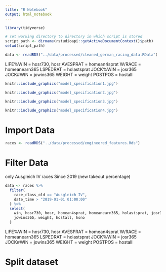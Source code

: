 ```yaml
---
title: "R Notebook"
output: html_notebook
---
```


```r
library(tidyverse)
```



```r
# set working directory to directory in which script is stored
script_path <- dirname(rstudioapi::getActiveDocumentContext()$path)
setwd(script_path)
```




```r
data <- readRDS("../data/processed/cleaned_german_racing_data.RData")
```

LIFE%WIN = hosr730, hosr
AVESPRAT = homean4sprat
W/RACE = homeanearn365
LSPEDRAT = holastsprat
JOCK%WIN = josr365
JOCK#WIN = jowins365
WEIGHT = weight
POSTPOS = hostall



```r
knitr::include_graphics("model_specification1.jpg")
```
```r
knitr::include_graphics("model_specification2.jpg")
```
```r
knitr::include_graphics("model_specification3.jpg")
```
```r
knitr::include_graphics("model_specification4.jpg")
```


# Import Data

```r
races <- readRDS("../data/processed/engineered_features.Rds")
```


# Filter Data

only Ausgleich IV races
Since 2019 (new takeout percentage)

```r
data <- races %>% 
  filter(
    race_class_old == "Ausgleich IV",
    date_time > "2019-01-01 01:00:00"
  ) %>% 
  select(
    win, hosr730, hosr, homean4sprat, homeanearn365, holastsprat, josr365, 
    jowins365, weight, hostall, hono 
  )
```

LIFE%WIN = hosr730, hosr
AVESPRAT = homean4sprat
W/RACE = homeanearn365
LSPEDRAT = holastsprat
JOCK%WIN = josr365
JOCK#WIN = jowins365
WEIGHT = weight
POSTPOS = hostall


# Split dataset



